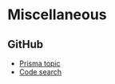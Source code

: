 # Miscellaneous

## GitHub

-   [Prisma topic](https://github.com/topics/prisma)
-   [Code search](https://github.com/search?l=Prisma&q=schema.prisma&type=Code)
